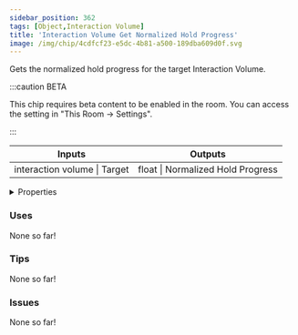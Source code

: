 ```yaml
---
sidebar_position: 362
tags: [Object,Interaction Volume]
title: 'Interaction Volume Get Normalized Hold Progress'
image: /img/chip/4cdfcf23-e5dc-4b81-a500-189dba609d0f.svg
---
```


Gets the normalized hold progress for the target Interaction Volume.

:::caution BETA

This chip requires beta content to be enabled in the room. You can access the setting in "This Room -> Settings".

:::

<IChip uuid="4cdfcf23-e5dc-4b81-a500-189dba609d0f"/>

<table><thead><tr><th>Inputs</th><th>Outputs</th></tr></thead><tbody><tr><td>interaction volume | Target</td><td>float | Normalized Hold Progress</td></tr></tbody></table>

<details>
  <summary>Properties</summary>
  <div>
    <div>
    <table>
      <tbody>
        <tr>
          <td>Is beta required?</td>
          <td>Yes</td>
        </tr>
        <tr>
          <td>Is chip a trolling risk?</td>
          <td>No</td>
        </tr>
        <tr>
          <td>Is chip a role assignment risk?</td>
          <td>No</td>
        </tr>
        <tr>
          <td>Chip UUID</td>
          <td>4cdfcf23-e5dc-4b81-a500-189dba609d0f</td>
        </tr>
        <tr>
          <td>Room availability</td>
          <td>Available everywhere</td>
        </tr>
      </tbody>
    </table>
    </div>
  </div>
</details>

### Uses

None so far!

### Tips

None so far!

### Issues

None so far!